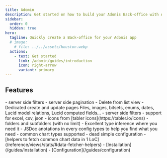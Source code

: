 ```yaml
---
title: Adomin
description: Get started on how to build your Adonis Back-office with Adomin
sidebar:
  order: 0
  hidden: true
hero:
  tagline: Quickly create a Back-office for your Adonis app
  # image:
    # file: ../../assets/houston.webp
  actions:
    - text: Get started
      link: /adomin/guides/introduction
      icon: right-arrow
      variant: primary
---
```



## Features

<CardGrid>
  <Card title="List view for your models" icon="list-format">
    - server side filters
    - server side pagination
  </Card>

   <Card title="CRUD functionnality" icon="pen">
    - Delete from list view
    - Dedicated create and update pages
  </Card>

  <Card title="Many data types built in" icon="seti:odata">
    Files, images, bitsets, enums, dates, Lucid model relations, Lucid computed fields...
  </Card>

  <Card title="Export functionnality" icon="document">
    - server side filters
    - support for excel, csv, json
  </Card>

  <Card title="Sidebar" icon="seti:image">
    - icons from [tabler icons](https://tabler.io/icons)
    - folders and subfolders (with no limit)
  </Card>

  <Card title="Good DX" icon="seti:typescript">
    - Excellent type inference where you need it
    - JSDoc anotations in every config types to help you find what you need
  </Card>

  <Card title="Easy to use Charts" icon="gitter">
    - common chart types supported
    - dead simple configuration
    - [helpers to fetch common chart data in 1 LoC](/reference/views/stats/#data-fetcher-helpers)
  </Card>

  <Card title="Get started" icon="open-book">
    - [Installation](/guides/installation)
    - [Configuration](/guides/configuration)
  </Card>
</CardGrid>
